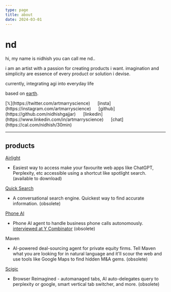 ```yaml
---
type: page
title: about
date: 2024-03-01
---
```



# nd

hi, my name is nidhish you can call me nd..

i am an artist with a passion for creating products i want. 
imagination and simplicity are essence of every product or solution i devise.

currently, integrating agi into everyday life

based on [earth](https://en.m.wikipedia.org/wiki/Whole_Earth_Catalog).


<div>
  [𝕏](https://twitter.com/artmarryscience) &nbsp;&nbsp;&nbsp;&nbsp; [insta](https://instagram.com/artmarryscience) &nbsp;&nbsp;&nbsp;&nbsp; [github](https://github.com/nidhishgajjar) &nbsp;&nbsp;&nbsp;&nbsp; [linkedin](https://www.linkedin.com/in/artmarryscience) &nbsp;&nbsp;&nbsp;&nbsp;  [chat](https://cal.com/nidhish/30min)
</div>

---

## products

<div>

[Airlight](https://airlight.pro)
- Easiest way to access make your favourite web apps like ChatGPT, Perplexity, etc accessible using a shortcut like spotlight search. (available to download)

[Quick Search](https://github.com/nidhishgajjar/quicksearch-api)
- A conversational search engine. Quickest way to find accurate information. (obsolete)

[Phone AI](https://phoneaiagent.com)
- Phone AI agent to handle business phone calls autonomously. [interviewed at Y Combinator](https://www.ycombinator.com) (obsolete)

Maven
- AI-powered deal-sourcing agent for private equity firms. Tell Maven what you are looking for in natural language and it'll scour the web and use tools like Google Maps to find hidden M&A gems. (obsolete)

[Scigic](https://scigic.com)
- Browser Reimagined - automanaged tabs, AI auto-delegates query to perplexity or google, smart vertical tab switcher, and more. (obsolete)


</div>

